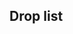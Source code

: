 ==Drop list==
{{Section}}
{{Map/Drops
|regular = true
|no_legend = true
|filter_button = true
|nodes = A, C, D, F, I, J, M
|boss = M
|Abukuma:D/{S:0.99%}, J/{S:1.04%}, M/{S:1.88%  A:1.38%}
|Akagi:M/{S:3.00%}
|Akatsuki:M/{S:1.61%  A:1.86%  B:0.68%}
|Akebono:A/{S:0.85%  A:0.17%}, C/{S:1.00%  A:0.74%}, D/{S:1.15%  A:0.78%}, F/{S:0.92%  A:0.76%}, I/{S:0.95%  A:0.71%}, J/{S:1.06%  A:0.76%}, M/{A:1.64%  B:4.42%}
|Akigumo:C/{S:0.73%}, D/{S:1.09%}, I/{S:0.96%}, J/{S:1.03%}, M/{S:3.70%  A:3.11%}
|Aoba:M/{S:1.87%  A:1.85%}
|Arare:M/{B:2.04%}
|Arashio:M/{B:1.02%}
|Asashimo:M/{S:1.84%  A:1.83%}
|Asashio:M/{S:0.97%  A:1.89%  B:1.36%}
|Ashigara:M/{A:1.86%  B:2.04%}
|Atago:M/{S:1.84%  A:1.93%}
|Ayanami:A/{S:0.91%}, C/{S:1.00%  A:0.32%}, D/{S:1.02%  A:0.71%}, F/{S:0.90%}, I/{S:0.95%  A:0.71%}, J/{S:1.02%  A:0.71%}, M/{S:1.80%  A:1.75%}
|Chikuma:M/{S:1.91%  A:1.74%}
|Chitose:M/{A:1.81%  B:2.38%}
|Chiyoda:M/{A:1.88%  B:1.36%}
|Choukai:M/{A:1.95%  B:2.38%}
|Fubuki:A/{S:0.37%}, C/{S:0.93%}, D/{S:1.04%  A:0.78%}, F/{S:0.91%}, I/{S:1.00%}, J/{S:0.99%  A:0.74%}, M/{S:1.91%  A:1.87%}
<!--|Fukae:M/{S:0.25%  A:0.35%}-->
|Fumizuki:A/{S:0.88%}, C/{S:1.00%  A:0.82%}, D/{S:1.08%  A:1.00%}, F/{S:0.90%}, I/{S:0.97%  A:0.72%}, J/{S:1.08%  A:0.74%}, M/{A:0.63%  B:2.38%}
|Furutaka:M/{S:1.74%  A:1.74%}
|Haguro:M/{A:1.91%  B:1.36%}
|Haruna:M/{S:1.81%}
|Harusame:M/{S:1.85%  A:0.39%}
|Hatsuharu:M/{S:1.60%  A:1.82%  B:1.36%}
|Hatsushimo:M/{B:2.38%}
|Hatsuyuki:A/{S:0.60%}, C/{S:0.98%}, D/{S:1.08%  A:0.50%}, F/{S:0.87%}, I/{S:0.99%}, J/{S:0.99%  A:0.76%}, M/{A:1.77%  B:1.70%}
|Hibiki:M/{B:2.38%}
|Hiei:M/{S:1.82%}
|Hiyou:C/{S:0.13%}, D/{S:1.15%}, I/{S:0.99%}, J/{S:1.00%}
|Houshou:C/{S:0.52%}, D/{S:1.10%}, I/{S:1.00%}, J/{S:1.03%}
|I-168:D/{S:0.50%}, J/{S:1.00%}
|I-19:J/{S:0.42%}
|I-58:J/{S:1.02%}
|Ikazuchi:M/{B:2.04%}
|Inazuma:M/{B:1.02%}
|Isonami:A/{S:0.89%}, C/{S:1.00%  A:0.16%}, D/{S:1.12%  A:0.71%}, F/{S:0.87%}, I/{S:0.93%  A:0.70%}, J/{S:1.00%  A:0.68%}, M/{A:1.84%  B:1.36%}
|Isuzu:A/{S:0.07%}, C/{S:0.95%}, D/{S:1.01%}, F/{S:0.89%}, I/{S:0.97%}, J/{S:0.98%  A:0.39%}
|Jintsuu:A/{S:0.21%}, C/{S:0.97%}, D/{S:1.01%  A:0.78%}, F/{S:0.88%}, I/{S:0.96%}, J/{S:0.99%  A:0.69%}
|Junyou:C/{S:0.30%}, D/{S:1.01%}, I/{S:0.98%}, J/{S:1.05%}
|Kaga:M/{S:3.77%  A:0.42%}
|Kagerou:M/{A:1.98%  B:2.72%}
|Kako:M/{A:1.84%  B:1.70%}
|Kashima:M/{S:1.88%}
|Kasumi:M/{B:1.36%}
|Kawakaze:M/{S:1.95%}
|Kikuzuki:A/{S:0.89%}, C/{S:0.98%  A:0.83%}, D/{S:1.05%  A:0.93%}, F/{S:0.91%}, I/{S:1.02%  A:0.71%}, J/{S:0.98%  A:0.74%}, M/{B:1.36%}
|Kinu:D/{S:1.07%}, J/{S:1.03%}, M/{S:1.88%  A:1.72%}
|Kinugasa:M/{S:1.85%  A:1.71%}
|Kirishima:M/{S:1.86%}
|Kisaragi:A/{S:0.89%}, C/{S:1.01%  A:0.60%}, D/{S:1.04%  A:0.68%}, F/{S:0.92%}, I/{S:0.95%  A:0.75%}, J/{S:1.03%  A:0.72%}, M/{A:1.42%  B:1.02%}
|Kiso:C/{S:0.96%}, D/{S:1.03%}, F/{S:0.94%}, I/{S:0.97%}, J/{S:1.02%}
|Kitakami:D/{S:1.07%}, J/{S:1.05%}
|Kongou:M/{S:1.82%}
|Kuma:C/{S:0.98%}, D/{S:1.09%}, I/{S:0.96%}, J/{S:1.09%}
|Kumano:M/{S:1.78%  A:1.72%}
|Kuroshio:M/{B:1.70%}
|Maikaze:M/{S:1.87%}
|Makigumo:M/{S:1.76%  A:1.99%}
<!--|Matsuwa:M/{S:0.12%  A:0.03%}-->
|Maya:M/{A:1.72%  B:2.04%}
|Michishio:M/{B:1.36%}
|Mikazuki:A/{S:0.87%}, C/{S:0.94%  A:0.71%}, D/{S:1.03%  A:0.96%}, F/{S:0.89%  A:0.56%}, I/{S:0.99%  A:0.69%}, J/{S:1.00%  A:0.75%}, M/{B:2.72%}
|Miyuki:A/{S:0.84%}, C/{S:1.00%}, D/{S:1.06%  A:0.53%}, F/{S:0.89%}, I/{S:0.97%}, J/{S:0.98%  A:0.73%}, M/{A:1.92%  B:1.02%}
|Mochizuki:A/{S:0.91%}, C/{S:0.96%  A:0.70%}, D/{S:1.04%  A:1.07%}, F/{S:0.87%  A:0.65%}, I/{S:0.94%  A:0.76%}, J/{S:1.03%  A:0.71%}, M/{B:2.04%}
|Mogami:M/{S:1.94%  A:1.80%}
|Murakumo:A/{S:0.89%}, C/{S:1.02%  A:0.25%}, D/{S:1.03%  A:0.64%}, F/{S:0.89%}, I/{S:0.92%  A:0.75%}, J/{S:1.05%  A:0.71%}, M/{A:1.44%  B:1.02%}
|Murasame:A/{S:0.87%  A:0.68%}, C/{S:0.96%  A:0.68%}, D/{S:1.14%  A:0.96%}, F/{S:0.94%  A:0.75%}, I/{S:0.98%  A:0.69%}, J/{S:1.08%  A:0.71%}, M/{B:2.72%}
|Mutsu:M/{S:3.70%  A:1.79%}
|Mutsuki:A/{S:0.85%}, C/{S:0.93%  A:0.52%}, D/{S:1.16%  A:0.78%}, F/{S:0.91%}, I/{S:0.94%  A:0.74%}, J/{S:0.99%  A:0.72%}, M/{S:1.52%  A:1.91%  B:1.02%}
|Myoukou:M/{S:1.84%  A:1.70%}
|Nachi:M/{A:1.83%  B:1.70%}
|Naganami:M/{S:3.50%  A:3.47%}
|Nagara:C/{S:1.00%}, D/{S:1.02%}, I/{S:0.95%}, J/{S:0.98%}
|Nagato:M/{S:1.82%}
|Nagatsuki:A/{S:0.90%}, C/{S:0.98%  A:0.71%}, D/{S:1.12%  A:0.46%}, F/{S:0.93%}, I/{S:0.97%  A:0.74%}, J/{S:1.00%  A:0.68%}, M/{B:1.02%}
|Naka:A/{S:0.24%}, C/{S:0.94%}, D/{S:1.12%  A:0.96%}, F/{S:0.83%}, I/{S:0.95%}, J/{S:0.99%  A:0.67%}
|Natori:A/{S:0.17%}, C/{S:0.95%}, D/{S:1.09%}, F/{S:0.91%}, I/{S:0.95%}, J/{S:1.00%  A:0.71%}
|Nenohi:M/{B:2.38%}
|Nowaki:M/{S:1.89%}
|Oboro:A/{S:0.86%}, C/{S:0.99%  A:0.77%}, D/{S:1.06%  A:0.64%}, F/{S:0.87%  A:0.62%}, I/{S:0.98%  A:0.74%}, J/{S:1.10%  A:0.71%}, M/{B:1.70%}
|Okinami:M/{S:0.84%}
|Ooi:D/{S:0.99%}, J/{S:1.05%}
|Ooshio:M/{B:1.70%}
|Ryuujou:C/{S:0.34%}, D/{S:0.99%}, I/{S:1.00%}, J/{S:0.98%}
|Samidare:M/{B:0.34%}
|Satsuki:A/{S:0.93%}, C/{S:0.96%  A:0.72%}, D/{S:1.06%  A:0.68%}, F/{S:0.88%}, I/{S:0.98%  A:0.70%}, J/{S:1.05%  A:0.72%}, M/{A:0.40%  B:0.68%}
|Sazanami:A/{S:0.94%  A:0.09%}, C/{S:0.97%  A:0.71%}, D/{S:0.98%  A:1.25%}, F/{S:0.89%  A:0.62%}, I/{S:0.99%  A:0.76%}, J/{S:1.06%  A:0.69%}, M/{B:1.70%}
|Sendai:C/{S:0.99%}, D/{S:0.99%}, I/{S:0.98%}, J/{S:0.99%}
|Shigure:A/{S:0.89%  A:0.17%}, C/{S:0.92%  A:0.72%}, D/{S:1.03%  A:0.93%}, F/{S:0.90%  A:0.64%}, I/{S:0.94%  A:0.81%}, J/{S:1.01%  A:0.71%}, M/{B:2.04%}
|Shikinami:A/{S:0.87%}, C/{S:1.02%  A:0.47%}, D/{S:1.13%  A:0.89%}, F/{S:0.88%}, I/{S:0.92%  A:0.72%}, J/{S:0.98%  A:0.74%}, M/{A:1.36%  B:1.70%}
|Shiranui:M/{B:2.72%}
|Shiratsuyu:A/{S:0.87%  A:0.26%}, C/{S:0.99%  A:0.61%}, D/{S:1.09%  A:0.75%}, F/{S:0.90%  A:0.68%}, I/{S:1.00%  A:0.69%}, J/{S:0.99%  A:0.64%}, M/{S:1.01%  A:1.93%  B:1.02%}
|Shirayuki:A/{S:0.46%}, C/{S:0.96%}, D/{S:1.05%  A:1.00%}, F/{S:0.87%}, I/{S:0.97%}, J/{S:0.99%  A:0.72%}, M/{A:1.67%  B:1.36%}
|Shouhou:D/{S:1.11%}, J/{S:1.07%}
|Shoukaku:M/{S:2.09%  A:0.46%}
|Suzukaze:M/{A:1.90%  B:0.68%}
|Suzuya:M/{S:1.89%  A:1.82%}
|Takanami:M/{S:1.87%  A:1.74%}
|Takao:M/{S:1.98%  A:1.91%}
|Tama:C/{S:1.00%}, D/{S:1.09%}, F/{S:0.89%}, I/{S:0.96%}, J/{S:0.99%}
|Tatsuta:M/{S:1.86%  A:1.83%}
|Tenryuu:M/{S:1.85%  A:1.99%}
|Tone:M/{S:1.92%  A:1.81%}
|Umikaze:M/{S:1.82%}
|Ushio:A/{S:0.88%  A:0.09%}, C/{S:0.90%  A:0.77%}, D/{S:1.10%  A:0.82%}, F/{S:0.87%  A:0.69%}, I/{S:0.91%  A:0.72%}, J/{S:1.00%  A:0.79%}, M/{B:1.36%}
|Wakaba:M/{B:3.40%}
|Yura:C/{S:1.86%}, D/{S:2.12%}, I/{S:1.92%}, J/{S:2.08%}
|Yuubari:M/{S:1.83%  A:1.92%}
|Yuudachi:A/{S:0.93%  A:0.68%}, C/{S:0.99%  A:0.70%}, D/{S:1.07%  A:0.78%}, F/{S:0.91%  A:0.76%}, I/{S:1.02%  A:0.66%}, J/{S:1.04%  A:0.77%}, M/{B:2.72%}
|Yuugumo:M/{S:3.76%  A:1.88%}
|Zuikaku:M/{S:2.17%}
}}
{{SectionEnd}}